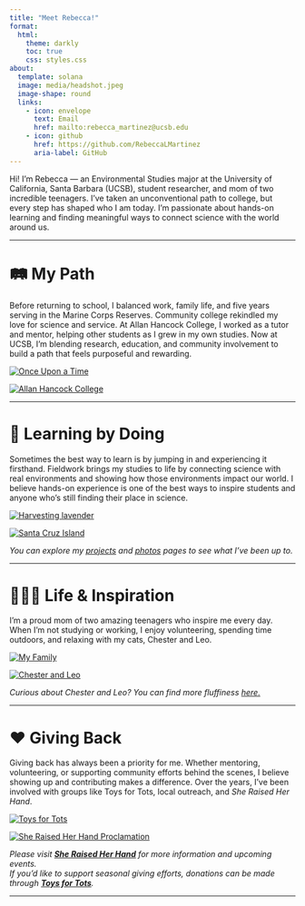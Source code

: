 ```yaml
---
title: "Meet Rebecca!"
format: 
  html:
    theme: darkly
    toc: true
    css: styles.css
about:
  template: solana
  image: media/headshot.jpeg
  image-shape: round
  links:
    - icon: envelope
      text: Email
      href: mailto:rebecca_martinez@ucsb.edu
    - icon: github
      href: https://github.com/RebeccaLMartinez
      aria-label: GitHub
---
```

<link rel="stylesheet" href="https://cdn.jsdelivr.net/npm/glightbox/dist/css/glightbox.min.css">
<script src="https://cdn.jsdelivr.net/npm/glightbox/dist/js/glightbox.min.js"></script>
<script>
  document.addEventListener("DOMContentLoaded", () => {
    const lightbox = GLightbox({ selector: '.glightbox' });
  });
</script>

Hi! I'm Rebecca — an Environmental Studies major at the University of California, Santa Barbara (UCSB), student researcher, and mom of two incredible teenagers. I’ve taken an unconventional path to college, but every step has shaped who I am today. I’m passionate about hands-on learning and finding meaningful ways to connect science with the world around us.

---

# 🛤️ My Path

Before returning to school, I balanced work, family life, and five years serving in the Marine Corps Reserves. Community college rekindled my love for science and service. At Allan Hancock College, I worked as a tutor and mentor, helping other students as I grew in my own studies. Now at UCSB, I’m blending research, education, and community involvement to build a path that feels purposeful and rewarding.


<div class="image-grid">
  <a href="/media/usmc.jpg" class="glightbox" data-glightbox="title: Once Upon a Time">
    <img src="/media/usmc.jpg" alt="Once Upon a Time">
  </a>

  <a href="/media/ahc.jpg" class="glightbox" data-glightbox="title: Allan Hancock College Academic Resource Center">
    <img src="/media/ahc.jpg" alt="Allan Hancock College">
  </a>
</div>

---

# 🌿 Learning by Doing


Sometimes the best way to learn is by jumping in and experiencing it firsthand. Fieldwork brings my studies to life by connecting science with real environments and showing how those environments impact our world. I believe hands-on experience is one of the best ways to inspire students and anyone who’s still finding their place in science.

<div class="image-grid">
  <a href="/media/lavendar.jpeg" class="glightbox" data-glightbox="title: Harvesting lavender to distill into oil.">
    <img src="/media/lavendar.jpeg" alt="Harvesting lavender">
  </a>

  <a href="/media/rebecca_kayla_sci.jpeg" class="glightbox" data-glightbox="title: With Kayla Geronimo-Anctil on Santa Cruz Island Reserve.">
    <img src="/media/rebecca_kayla_sci.jpeg" alt="Santa Cruz Island">
  </a>
</div>


*You can explore my [projects](projects.html) and [photos](fieldphotos.html) pages to see what I’ve been up to.*

---

# 👩‍👧‍👦 Life & Inspiration

I’m a proud mom of two amazing teenagers who inspire me every day. When I’m not studying or working, I enjoy volunteering, spending time outdoors, and relaxing with my cats, Chester and Leo.

<div class="image-grid">
  <a href="/media/kids.jpg" class="glightbox" data-glightbox="title: My Family">
    <img src="/media/kids.jpg" alt="My Family">
  </a>

  <a href="/media/cats.jpeg" class="glightbox" data-glightbox="title: Chester and Leo">
    <img src="/media/cats.jpeg" alt="Chester and Leo">
  </a>
</div>


*Curious about Chester and Leo? You can find more fluffiness [here.](cats.html)*

---

# ❤️ Giving Back

Giving back has always been a priority for me. Whether mentoring, volunteering, or supporting community efforts behind the scenes, I believe showing up and contributing makes a difference. Over the years, I’ve been involved with groups like Toys for Tots, local outreach, and *She Raised Her Hand*.

<div class="image-grid">
  <a href="/media/toysfortots.jpg" class="glightbox" data-glightbox="title: Toys for Tots Event (holding the unicorn)">
    <img src="/media/toysfortots.jpg" alt="Toys for Tots">
  </a>

  <a href="/media/srhh.jpeg" class="glightbox" data-glightbox="title: Proclamation presented by the City of Santa Maria to She Raised Her Hand">
    <img src="/media/srhh.jpeg" alt="She Raised Her Hand Proclamation">
  </a>
</div>


*Please visit [**She Raised Her Hand**](https://www.sheraisedherhand.com) for more information and upcoming events.*  
*If you’d like to support seasonal giving efforts, donations can be made through [**Toys for Tots**](https://www.toysfortots.org).*

---

